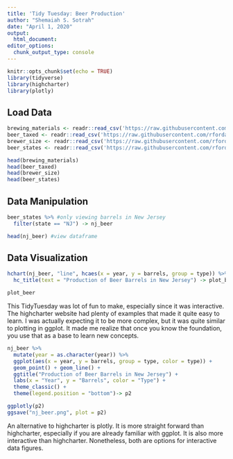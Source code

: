 ```yaml
---
title: 'Tidy Tuesday: Beer Production'
author: "Shemaiah S. Sotrah"
date: "April 1, 2020"
output: 
  html_document:
editor_options: 
  chunk_output_type: console
---
```


```r
knitr::opts_chunk$set(echo = TRUE)
library(tidyverse)
library(highcharter)
library(plotly)
```

## Load Data 

```r
brewing_materials <- readr::read_csv('https://raw.githubusercontent.com/rfordatascience/tidytuesday/master/data/2020/2020-03-31/brewing_materials.csv')
beer_taxed <- readr::read_csv('https://raw.githubusercontent.com/rfordatascience/tidytuesday/master/data/2020/2020-03-31/beer_taxed.csv')
brewer_size <- readr::read_csv('https://raw.githubusercontent.com/rfordatascience/tidytuesday/master/data/2020/2020-03-31/brewer_size.csv')
beer_states <- readr::read_csv('https://raw.githubusercontent.com/rfordatascience/tidytuesday/master/data/2020/2020-03-31/beer_states.csv')

head(brewing_materials)
head(beer_taxed)
head(brewer_size)
head(beer_states)
```


## Data Manipulation

```r
beer_states %>% #only viewing barrels in New Jersey
  filter(state == "NJ") -> nj_beer

head(nj_beer) #view dataframe
```

## Data Visualization

```r
hchart(nj_beer, "line", hcaes(x = year, y = barrels, group = type)) %>%
  hc_title(text = "Production of Beer Barrels in New Jersey") -> plot_beer

plot_beer
```

This TidyTuesday was lot of fun to make, especially since it was interactive. The highcharter website had plenty of examples that made it quite easy to learn. I was actually expecting it to be more complex, but it was quite similar to plotting in ggplot. It made me realize that once you know the foundation, you use that as a base to learn new concepts. 

```r
nj_beer %>%
  mutate(year = as.character(year)) %>%
  ggplot(aes(x = year, y = barrels, group = type, color = type)) +
  geom_point() + geom_line() + 
  ggtitle("Production of Beer Barrels in New Jersey") +
  labs(x = "Year", y = "Barrels", color = "Type") +
  theme_classic() +
  theme(legend.position = "bottom")-> p2

ggplotly(p2)
ggsave("nj_beer.png", plot = p2)
```

An alternative to highcharter is plotly. It is more straight forward than highcharter, especially if you are already familiar with ggplot. It is also more interactive than highcharter. Nonetheless, both are options for interactive data figures. 
